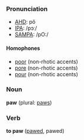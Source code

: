 ===Pronunciation===
*[[w:AHD|AHD]]: pô
*[[w:IPA|IPA]]: /pɔː/
*[[w:SAMPA|SAMPA]]: /pO:/

====Homophones====
*[[poor]] (non-rhotic accents)
*[[pore]] (non-rhotic accents)
*[[pour]] (non-rhotic accents)

===Noun===
'''paw''' (plural: [[paws]])

===Verb===
'''to paw''' ([[pawed]], pawed)